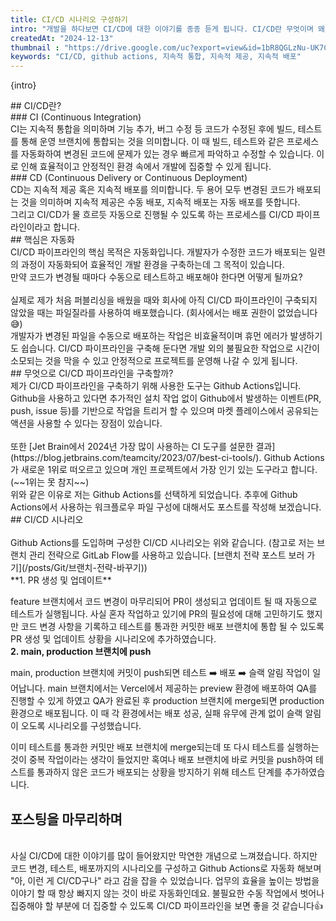 ```yaml
---
title: CI/CD 시나리오 구성하기
intro: "개발을 하다보면 CI/CD에 대한 이야기를 종종 듣게 됩니다. CI/CD란 무엇이며 왜 중요할까요? 오늘은 CI/CD에 알아보며 제가 구성한 CI/CD 시나리오도 함께 이야기해 보도록 하겠습니다."
createdAt: "2024-12-13"
thumbnail : "https://drive.google.com/uc?export=view&id=1bR8QGLzNu-UK7Ce3j47p_au73PXO13L5"
keywords: "CI/CD, github actions, 지속적 통합, 지속적 제공, 지속적 배포"
---
```

<p>{intro}</p>
<Spacing size="lg" />
## CI/CD란?
<br/>
### CI (Continuous Integration)
<br/>
CI는 지속적 통합을 의미하며 기능 추가, 버그 수정 등 코드가 수정된 후에 빌드, 테스트를 통해 운영 브랜치에 통합되는 것을 의미합니다. 이 때 빌드, 테스트와 같은 프로세스를 자동화하여 변경된 코드에 문제가 있는 경우 빠르게 파악하고 수정할 수 있습니다. 이로 인해 효율적이고 안정적인 환경 속에서 개발에 집중할 수 있게 됩니다.
<br/>
### CD (Continuous Delivery or Continuous Deployment)
<br/>
CD는 지속적 제공 혹은 지속적 배포를 의미합니다. 두 용어 모두 변경된 코드가 배포되는 것을 의미하며 지속적 제공은 수동 배포, 지속적 배포는 자동 배포를 뜻합니다.
<br/>
그리고 CI/CD가 물 흐르듯 자동으로 진행될 수 있도록 하는 프로세스를 CI/CD 파이프라인이라고 합니다.
<br/>
## 핵심은 자동화
<br/>
CI/CD 파이프라인의 핵심 목적은 자동화입니다. 개발자가 수정한 코드가 배포되는 일련의 과정이 자동화되어 효율적인 개발 환경을 구축하는데 그 목적이 있습니다.
<br/>
만약 코드가 변경될 때마다 수동으로 테스트하고 배포해야 한다면 어떻게 될까요?
<br/>
<PostImage src="https://drive.google.com/uc?export=view&id=1uv2koS3sOj2suDAEhbb4Lnyn3A991ypH" alt="파일질라 화면" width={937/1.5} height={747/1.5} caption="파일질라 화면, 변경된 파일을 직접 옮겨 배포"/>
<br/>
실제로 제가 처음 퍼블리싱을 배웠을 때와 회사에 아직 CI/CD 파이프라인이 구축되지 않았을 때는 파일질라를 사용하여 배포했습니다. 
(회사에서는 배포 권한이 없었습니다😅) 
<br/>
개발자가 변경된 파일을 수동으로 배포하는 작업은 비효율적이며 휴먼 에러가 발생하기도 쉽습니다. CI/CD 파이프라인을 구축해 둔다면 개발 외의 불필요한 작업으로 시간이 소모되는 것을 막을 수 있고 안정적으로 프로젝트를 운영해 나갈 수 있게 됩니다.
<br/>
## 무엇으로 CI/CD 파이프라인을 구축할까?
<br/>
제가 CI/CD 파이프라인을 구축하기 위해 사용한 도구는 Github Actions입니다. Github을 사용하고 있다면 추가적인 설치 작업 없이 Github에서 발생하는 이벤트(PR, push, issue 등)를 기반으로 작업을 트리거 할 수 있으며 마켓 플레이스에서 공유되는 액션을 사용할 수 있다는 장점이 있습니다.
<br/>
<PostImage src="https://drive.google.com/uc?export=view&id=18owx0IULSn6Ijo9Id9-Dwh-wUqB9mYSt" alt="jet brain 2024 가장 많이 사용하는 ci 도구 설문 조사 결과 1위는 jenkins, 새롭게 떠오르는 1위는 github actions" width="699" height="654" caption="Jet Brain 설문 결과, 전체적으로는 Jenkins가 1위이지만 Github Actions가 새로운 1위로 떠오르고 있음"/>
<br/>
또한 [Jet Brain에서 2024년 가장 많이 사용하는 CI 도구를 설문한 결과](https://blog.jetbrains.com/teamcity/2023/07/best-ci-tools/). Github Actions가 새로운 1위로 떠오르고 있으며 개인 프로젝트에서 가장 인기 있는 도구라고 합니다. (~~1위는 못 참지~~)
<br/>  
위와 같은 이유로 저는 Github Actions를 선택하게 되었습니다. 추후에 Github Actions에서 사용하는 워크플로우 파일 구성에 대해서도 포스트를 작성해 보겠습니다.
<br/>
## CI/CD 시나리오
<br/>
<PostImage src="https://drive.google.com/uc?export=view&id=1zjeU7_hBsAIpXb9zu76f_GaNRyMOih6E" alt="CI/CD 시나리오" width="1072" height="830"/>
<br/>
Github Actions를 도입하며 구성한 CI/CD 시나리오는 위와 같습니다. 
(참고로 저는 브랜치 관리 전략으로 GitLab Flow를 사용하고 있습니다. [브랜치 전략 포스트 보러 가기](/posts/Git/브랜치-전략-바꾸기))
<br/>
**1. PR 생성 및 업데이트**

feature 브랜치에서 코드 변경이 마무리되어 PR이 생성되고 업데이트 될 때 자동으로 테스트가 실행됩니다.
사실 혼자 작업하고 있기에 PR의 필요성에 대해 고민하기도 했지만 코드 변경 사항을 기록하고 테스트를 통과한 커밋한 배포 브랜치에 통합 될 수 있도록 PR 생성 및 업데이트 상황을 시나리오에 추가하였습니다.
<br/>
**2. main, production 브랜치에 push**

main, production 브랜치에 커밋이 push되면 테스트 ➡️ 배포 ➡️ 슬랙 알림 작업이 일어납니다. main 브랜치에서는 Vercel에서 제공하는 preview 환경에 배포하여 QA를 진행할 수 있게 하였고 QA가 완료된 후 production 브랜치에 merge되면 production 환경으로 배포됩니다. 이 때 각 환경에서는 배포 성공, 실패 유무에 관계 없이 슬랙 알림이 오도록 시나리오를 구성했습니다. 

이미 테스트를 통과한 커밋만 배포 브랜치에 merge되는데 또 다시 테스트를 실행하는 것이 중복 작업이라는 생각이 들었지만 혹여나 배포 브랜치에 바로 커밋을 push하여 테스트를 통과하지 않은 코드가 배포되는 상황을 방지하기 위해 테스트 단계를 추가하였습니다.
<br/>
## 포스팅을 마무리하며
<br/>
사실 CI/CD에 대한 이야기를 많이 들어왔지만 막연한 개념으로 느껴졌습니다. 하지만 코드 변경, 테스트, 배포까지의 시나리오를 구성하고 Github Actions로 자동화 해보며 "아, 이런 게 CI/CD구나" 라고 감을 잡을 수 있었습니다. 업무의 효율을 높이는 방법을 이야기 할 때 항상 빠지지 않는 것이 바로 자동화인데요. 불필요한 수동 작업에서 벗어나 집중해야 할 부분에 더 집중할 수 있도록 CI/CD 파이프라인을  보면 좋을 것 같습니다👍 

